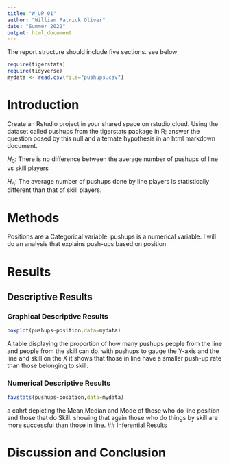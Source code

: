 ```yaml
---
title: "W_UP_01"
author: "William Patrick Oliver"
date: "Summer 2022"
output: html_document
---
```




The report structure should include five sections.  see below



```r
require(tigerstats)
require(tidyverse)
mydata <- read.csv(file="pushups.csv")
```

# Introduction

<!--In this section you explain what you are trying to show. Where did the data come from? What is the research or other question you are trying to answer?!-->

Create an Rstudio project in your shared space on rstudio.cloud.  Using the dataset called pushups from the tigerstats package in R; answer the question posed by this null and alternate hypothesis in an html markdown document.

$H_0$: There is no difference between the average number of pushups of line vs skill players

$H_A$: The average number of pushups done by line players is statistically different than that of skill players.

# Methods

<!--Decide on your methods: use "variable analysis" or other appropriate descriptors. Make sure to choose at least one graphical method and at least one numerical method.!-->
Positions are a Categorical variable. pushups is a numerical variable. I will do an analysis that explains push-ups based on position



# Results

<!--Divide this section into two sub-sections: One for your descriptive results and one for your inferential results.!-->

## Descriptive Results

### Graphical Descriptive Results


<!--Graphical results here. Make sure to show your code. Provide appropriate labels for axes, giving units if possible, and provide a good title for the graph, too. Use the graphical results to describe the patterns if any that exist in the data as focused toward the research question!-->
```r
boxplot(pushups~position,data=mydata)
```


A table displaying the proportion of how many pushups people from the line and people from the skill can do. with pushups to gauge the Y-axis and the line and skill on the X it shows that those in line have a smaller push-up rate than those belonging to skill.


### Numerical Descriptive Results

<!--Numerical results go here. Use the numerical results to describe the patterns if any that exist in the data as focused toward the research question!-->
```r
favstats(pushups~position,data=mydata)
```


a cahrt depicting the Mean,Median and Mode of those who do line position and those that do Skill. showing that again those who do things by skill are more successful than those in line.
## Inferential Results

<!--State hypothesis clearly. Make sure your discussion of the inferential test covers all the aspects that the test output produces, such as test statistic, p-value etc. Make a decision about the null hypothesis, explain the assumptions on which the selected test/procedure was based, and why the chosen procedure satisfys the assumptions and is appropriate to answer the research question!-->


# Discussion and Conclusion

<!--Discussion and conclusion here. If you found a relationship be sure to consider whether the relationship occurs because one of the variavbles causes the other, or whether they perhasps are related for some other reason. Watch the chapter 6 videos from the GeorgeTown videos collection.!-->

